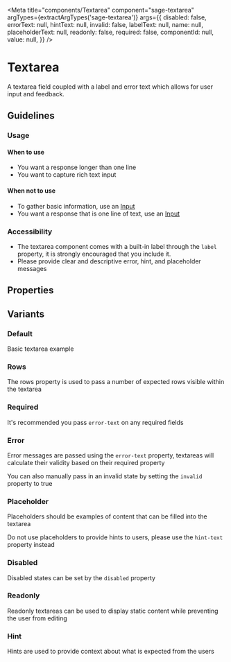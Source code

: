 


<Meta
  title="components/Textarea"
  component="sage-textarea"
  argTypes={extractArgTypes('sage-textarea')}
  args={{
    disabled: false,
    errorText: null,
    hintText: null,
    invalid: false,
    labelText: null,
    name: null,
    placeholderText: null,
    readonly: false,
    required: false,
    componentId: null,
    value: null,
  }}
/>

# Textarea

A textarea field coupled with a label and error text which allows for user input and feedback.

## Guidelines
### Usage

#### When to use
- You want a response longer than one line
- You want to capture rich text input

#### When not to use
- To gather basic information, use an [Input](/docs/components-input--text)
- You want a response that is one line of text, use an [Input](/docs/components-input--text)

### Accessibility
- The textarea component comes with a built-in label through the `label` property, it is strongly encouraged that you include it.
- Please provide clear and descriptive error, hint, and placeholder messages

## Properties
<ArgsTable of="sage-textarea" />

## Variants

### Default
Basic textarea example
<Story story={stories.Default} />

<Canvas>
  <sage-textarea name="Default" label-text="Name" component-id="uniqueIdDefault"></sage-textarea>
</Canvas>

### Rows
The rows property is used to pass a number of expected rows visible within the textarea
<Story story={stories.Rows} />

<Canvas>
  <sage-textarea name="Rows" label-text="Name" rows="4" component-id="uniqueIdRows"></sage-textarea>
</Canvas>

### Required
It's recommended you pass `error-text` on any required fields
<Story story={stories.Required} />

<Canvas>
  <sage-textarea name="Required" label-text="Name" required="true" component-id="uniqueIdRequired"></sage-textarea>
</Canvas>

### Error
Error messages are passed using the `error-text` property, textareas will calculate their validity based on their required property

You can also manually pass in an invalid state by setting the `invalid` property to true
<Story story={stories.Error} />

<Canvas>
  <sage-textarea name="Error" label-text="Name" error-text="Error" invalid="true" required="true" component-id="uniqueIdError" ></sage-textarea>
</Canvas>

### Placeholder
Placeholders should be examples of content that can be filled into the textarea

Do not use placeholders to provide hints to users, please use the `hint-text` property instead
<Story story={stories.Placeholder} />

<Canvas>
  <sage-textarea name="Placeholder" label-text="Name" placeholder-text="Placeholder..." component-id="uniqueIdPlaceholder"></sage-textarea>
</Canvas>

### Disabled
Disabled states can be set by the `disabled` property
<Story story={stories.Disabled} />

<Canvas>
  <sage-textarea name="Disabled" label-text="Name" disabled="true" component-id="uniqueIdDisabled"></sage-textarea>
</Canvas>

### Readonly
Readonly textareas can be used to display static content while preventing the user from editing
<Story story={stories.Readonly} />

<Canvas>
  <sage-textarea name="Readonly" label-text="Name" readonly="true" value="Readonly Value" component-id="uniqueIdReadonly"></sage-textarea>
</Canvas>

### Hint
Hints are used to provide context about what is expected from the users
<Story story={stories.Hint} />

<Canvas>
  <sage-textarea name="Hint" label-text="Name" hint-text="Hint" component-id="uniqueIdHint"></sage-textarea>
</Canvas>
